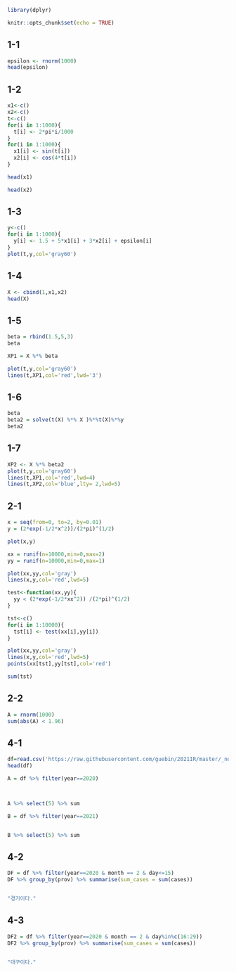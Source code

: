 ```r
library(dplyr)
```
```r
knitr::opts_chunk$set(echo = TRUE)
```

## 1-1
```r
epsilon <- rnorm(1000)
head(epsilon)
```

## 1-2
```r
x1<-c()
x2<-c()
t<-c()
for(i in 1:1000){
  t[i] <- 2*pi*i/1000
}
for(i in 1:1000){
  x1[i] <- sin(t[i])
  x2[i] <- cos(4*t[i])
}

head(x1)

head(x2)
```

\newpage
## 1-3
```r
y<-c()
for(i in 1:1000){
  y[i] <- 1.5 + 5*x1[i] + 3*x2[i] + epsilon[i]
}
plot(t,y,col='gray60')
```

## 1-4
```r
X <- cbind(1,x1,x2)
head(X)
```


## 1-5

```r
beta = rbind(1.5,5,3)
beta

XP1 = X %*% beta

plot(t,y,col='gray60')
lines(t,XP1,col='red',lwd='3')
```

\newpage
## 1-6
```r
beta
beta2 = solve(t(X) %*% X )%*%t(X)%*%y
beta2
```


## 1-7
```r
XP2 <- X %*% beta2
plot(t,y,col='gray60')
lines(t,XP1,col='red',lwd=4)
lines(t,XP2,col='blue',lty= 2,lwd=5)
```



\newpage
## 2-1
```r
x = seq(from=0, to=2, by=0.01)
y = (2*exp(-1/2*x^2))/(2*pi)^(1/2)

plot(x,y)

xx = runif(n=10000,min=0,max=2)
yy = runif(n=10000,min=0,max=1)

plot(xx,yy,col='gray')
lines(x,y,col='red',lwd=5)

test<-function(xx,yy){
  yy < (2*exp(-1/2*xx^2)) /(2*pi)^(1/2)
}

tst<-c()
for(i in 1:10000){
  tst[i] <- test(xx[i],yy[i])
}

plot(xx,yy,col='gray')
lines(x,y,col='red',lwd=5)
points(xx[tst],yy[tst],col='red')

sum(tst)
```

\newpage
## 2-2
```r

A = rnorm(1000)
sum(abs(A) < 1.96)

```

\newpage
## 4-1
```r
df=read.csv('https://raw.githubusercontent.com/guebin/2021IR/master/_notebooks/covid19.csv',fileEncoding = "utf-8")
head(df)

A = df %>% filter(year==2020)



A %>% select(5) %>% sum

B = df %>% filter(year==2021)


B %>% select(5) %>% sum


```
\newpage
## 4-2
```r
DF = df %>% filter(year==2020 & month == 2 & day<=15)
DF %>% group_by(prov) %>% summarise(sum_cases = sum(cases))


"경기이다."

```
\newpage
## 4-3
```r
DF2 = df %>% filter(year==2020 & month == 2 & day%in%c(16:29))
DF2 %>% group_by(prov) %>% summarise(sum_cases = sum(cases))


"대구이다."

```


























